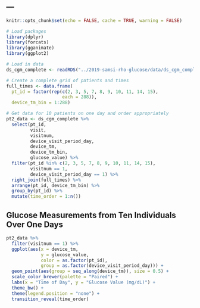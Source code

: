 ---
---

```r
knitr::opts_chunk$set(echo = FALSE, cache = TRUE, warning = FALSE)

# Load packages
library(dplyr)
library(forcats)
library(gganimate)
library(ggplot2)
```

```r
# Load in data
ds_cgm_complete <- readRDS("../2019-samsi-rho-glucose/data/ds_cgm_complete.RDS")

# Create a complete grid of patients and times
full_times <- data.frame(
  pt_id = factor(rep(c(2, 3, 5, 7, 8, 9, 10, 11, 14, 15), 
                     each = 288)),
  device_tm_bin = 1:288)

# Get data for 10 patients on one day and order appropriately
pt2_data <- ds_cgm_complete %>%
  select(pt_id, 
         visit,
         visitnum, 
         device_visit_period_day, 
         device_tm,
         device_tm_bin, 
         glucose_value) %>%
  filter(pt_id %in% c(2, 3, 5, 7, 8, 9, 10, 11, 14, 15),
         visitnum == 1,
         device_visit_period_day == 1) %>%
  right_join(full_times) %>%
  arrange(pt_id, device_tm_bin) %>%
  group_by(pt_id) %>%
  mutate(time_order = 1:n())
```

## Glucose Measurements from Ten Individuals Over One Days

```r
pt2_data %>%
  filter(visitnum == 1) %>%
  ggplot(aes(x = device_tm, 
             y = glucose_value, 
             color = as.factor(pt_id),
             group = as.factor(device_visit_period_day))) + 
  geom_point(aes(group = seq_along(device_tm)), size = 0.5) +
  scale_color_brewer(palette = "Paired") +
  labs(x = "Time of Day", y = "Glucose Value (mg/dL)") +
  theme_bw() +
  theme(legend.position = "none") +
  transition_reveal(time_order) 
```
